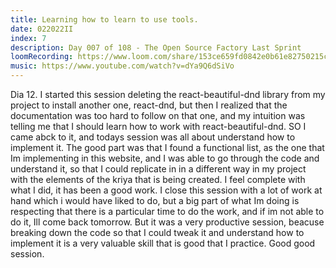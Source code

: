 ```yaml
---
title: Learning how to learn to use tools.
date: 022022II
index: 7
description: Day 007 of 108 - The Open Source Factory Last Sprint
loomRecording: https://www.loom.com/share/153ce659fd0842e0b61e82750215c5a4
music: https://www.youtube.com/watch?v=dYa9Q6dSiVo
---
```


Dia 12. I started this session deleting the react-beautiful-dnd library from my project to install another one, react-dnd, but then I realized that the documentation was too hard to follow on that one, and my intuition was telling me that I should learn how to work with react-beautiful-dnd. SO I came abck to it, and todays session was all about understand how to implement it. The good part was that I found a functional list, as the one that Im implementing in this website, and I was able to go through the code and understand it, so that I could replicate in in a different way in my project with the elements of the kriya that is being created. I feel complete with what I did, it has been a good work. I close this session with a lot of work at hand which i would have liked to do, but a big part of what Im doing is respecting that there is a particular time to do the work, and if im not able to do it, Ill come back tomorrow. But it was a very productive session, beacuse breaking down the code so that I could tweak it and understand how to implement it is a very valuable skill that is good that I practice. Good good session.
